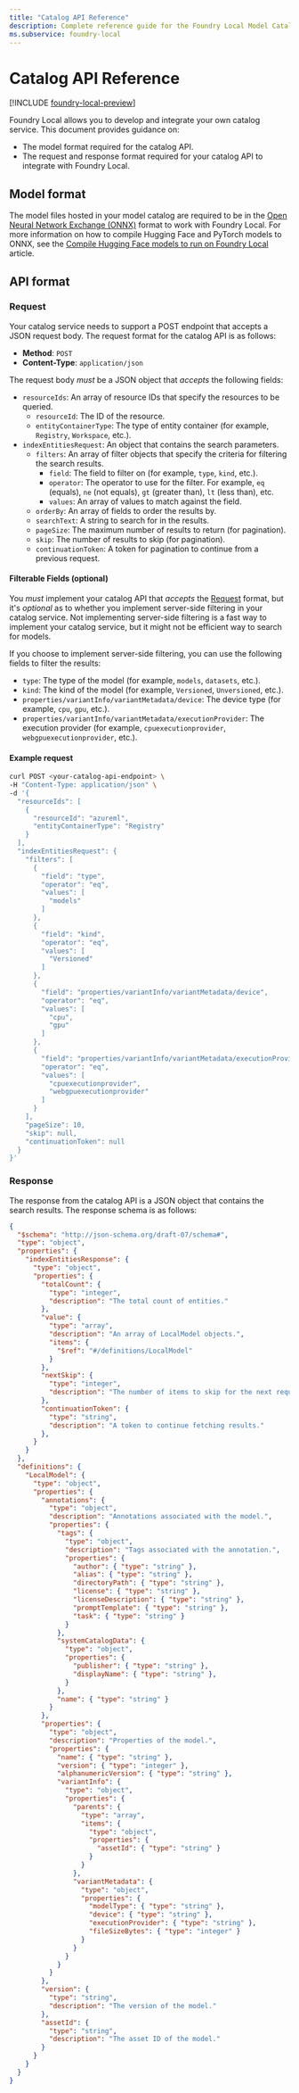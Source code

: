 ```yaml
---
title: "Catalog API Reference"
description: Complete reference guide for the Foundry Local Model Catalog API.
ms.subservice: foundry-local
---
```


# Catalog API Reference

[!INCLUDE [foundry-local-preview](./../includes/foundry-local-preview)]

Foundry Local allows you to develop and integrate your own catalog service. This document provides guidance on:

- The model format required for the catalog API.
- The request and response format required for your catalog API to integrate with Foundry Local.

## Model format

The model files hosted in your model catalog are required to be in the [Open Neural Network Exchange (ONNX)](https://onnx.ai/) format to work with Foundry Local. For more information on how to compile Hugging Face and PyTorch models to ONNX, see the [Compile Hugging Face models to run on Foundry Local](../how-to/how-to-compile-hugging-face-models) article.

## API format

### Request

Your catalog service needs to support a POST endpoint that accepts a JSON request body. The request format for the catalog API is as follows:

- **Method**: `POST`
- **Content-Type**: `application/json`

The request body *must* be a JSON object that *accepts* the following fields:

- `resourceIds`: An array of resource IDs that specify the resources to be queried.
    - `resourceId`: The ID of the resource.
    - `entityContainerType`: The type of entity container (for example, `Registry`, `Workspace`, etc.).
- `indexEntitiesRequest`: An object that contains the search parameters.
  - `filters`: An array of filter objects that specify the criteria for filtering the search results.
      - `field`: The field to filter on (for example, `type`, `kind`, etc.).
      - `operator`: The operator to use for the filter. For example, `eq` (equals), `ne` (not equals), `gt` (greater than), `lt` (less than), etc.
      - `values`: An array of values to match against the field.
  - `orderBy`: An array of fields to order the results by.
  - `searchText`: A string to search for in the results.
  - `pageSize`: The maximum number of results to return (for pagination).
  - `skip`: The number of results to skip (for pagination).
  - `continuationToken`: A token for pagination to continue from a previous request.

#### Filterable Fields (optional)

You *must* implement your catalog API that *accepts* the [Request](#request) format, but it's *optional* as to whether you implement server-side filtering in your catalog service. Not implementing server-side filtering is a fast way to implement your catalog service, but it might not be efficient way to search for models.

If you choose to implement server-side filtering, you can use the following fields to filter the results:

- `type`: The type of the model (for example, `models`, `datasets`, etc.).
- `kind`: The kind of the model (for example, `Versioned`, `Unversioned`, etc.).
- `properties/variantInfo/variantMetadata/device`: The device type (for example, `cpu`, `gpu`, etc.).
- `properties/variantInfo/variantMetadata/executionProvider`: The execution provider (for example, `cpuexecutionprovider`, `webgpuexecutionprovider`, etc.).


#### Example request

```bash
curl POST <your-catalog-api-endpoint> \
-H "Content-Type: application/json" \
-d '{
  "resourceIds": [
    {
      "resourceId": "azureml",
      "entityContainerType": "Registry"
    }
  ],
  "indexEntitiesRequest": {
    "filters": [
      {
        "field": "type",
        "operator": "eq",
        "values": [
          "models"
        ]
      },
      {
        "field": "kind",
        "operator": "eq",
        "values": [
          "Versioned"
        ]
      },
      {
        "field": "properties/variantInfo/variantMetadata/device",
        "operator": "eq",
        "values": [
          "cpu",
          "gpu"
        ]
      },
      {
        "field": "properties/variantInfo/variantMetadata/executionProvider",
        "operator": "eq",
        "values": [
          "cpuexecutionprovider",
          "webgpuexecutionprovider"
        ]
      }
    ],
    "pageSize": 10,
    "skip": null,
    "continuationToken": null
  }
}'
```

### Response

The response from the catalog API is a JSON object that contains the search results. The response schema is as follows:

```json
{
  "$schema": "http://json-schema.org/draft-07/schema#",
  "type": "object",
  "properties": {
    "indexEntitiesResponse": {
      "type": "object",
      "properties": {
        "totalCount": {
          "type": "integer",
          "description": "The total count of entities."
        },
        "value": {
          "type": "array",
          "description": "An array of LocalModel objects.",
          "items": {
            "$ref": "#/definitions/LocalModel"
          }
        },
        "nextSkip": {
          "type": "integer",
          "description": "The number of items to skip for the next request."
        },
        "continuationToken": {
          "type": "string",
          "description": "A token to continue fetching results."
        },
      }
    }
  },
  "definitions": {
    "LocalModel": {
      "type": "object",
      "properties": {
        "annotations": {
          "type": "object",
          "description": "Annotations associated with the model.",
          "properties": {
            "tags": {
              "type": "object",
              "description": "Tags associated with the annotation.",
              "properties": {
                "author": { "type": "string" },
                "alias": { "type": "string" },
                "directoryPath": { "type": "string" },
                "license": { "type": "string" },
                "licenseDescription": { "type": "string" },
                "promptTemplate": { "type": "string" },
                "task": { "type": "string" }
              }
            },
            "systemCatalogData": {
              "type": "object",
              "properties": {
                "publisher": { "type": "string" },
                "displayName": { "type": "string" },
              }
            },
            "name": { "type": "string" }
          }
        },
        "properties": {
          "type": "object",
          "description": "Properties of the model.",
          "properties": {
            "name": { "type": "string" },
            "version": { "type": "integer" },
            "alphanumericVersion": { "type": "string" },
            "variantInfo": {
              "type": "object",
              "properties": {
                "parents": {
                  "type": "array",
                  "items": {
                    "type": "object",
                    "properties": {
                      "assetId": { "type": "string" }
                    }
                  }
                },
                "variantMetadata": {
                  "type": "object",
                  "properties": {
                    "modelType": { "type": "string" },
                    "device": { "type": "string" },
                    "executionProvider": { "type": "string" },
                    "fileSizeBytes": { "type": "integer" }
                  }
                }
              }
            }
          }
        },
        "version": {
          "type": "string",
          "description": "The version of the model."
        },
        "assetId": {
          "type": "string",
          "description": "The asset ID of the model."
        }
      }
    }
  }
}
```

